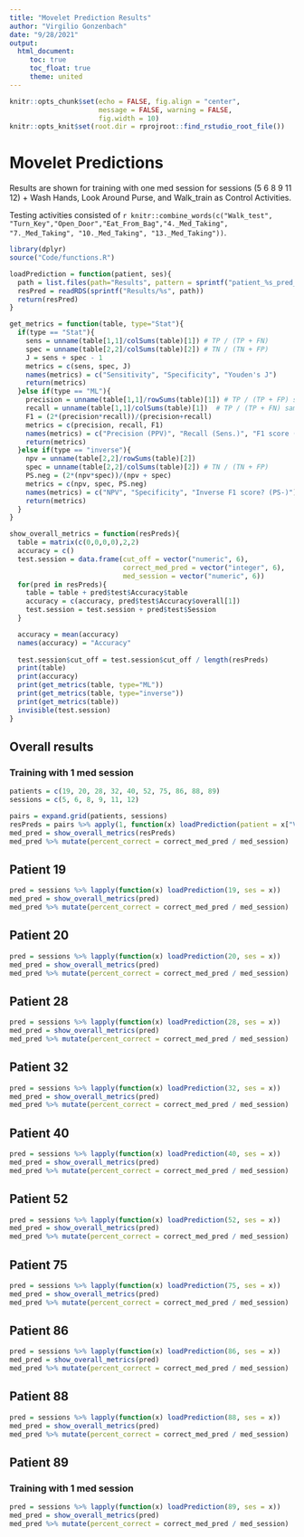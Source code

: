 ```yaml
---
title: "Movelet Prediction Results"
author: "Virgilio Gonzenbach"
date: "9/28/2021"
output: 
  html_document:
     toc: true
     toc_float: true
     theme: united
---
```


```r
knitr::opts_chunk$set(echo = FALSE, fig.align = "center",
                      message = FALSE, warning = FALSE,
                      fig.width = 10)
knitr::opts_knit$set(root.dir = rprojroot::find_rstudio_root_file())
```

# Movelet Predictions

Results are shown for training with one med session for sessions (5 6 8 9 11 12) + Wash Hands, Look Around Purse, and Walk_train as Control Activities. 

Testing activities consisted of `r knitr::combine_words(c("Walk_test", "Turn_Key","Open_Door","Eat_From_Bag","4._Med_Taking", "7._Med_Taking", "10._Med_Taking", "13._Med_Taking"))`.

```r
library(dplyr)
source("Code/functions.R")

loadPrediction = function(patient, ses){
  path = list.files(path="Results", pattern = sprintf("patient_%s_pred_ses-%s.rds", as.character(patient), ses)) 
  resPred = readRDS(sprintf("Results/%s", path))
  return(resPred)
}

get_metrics = function(table, type="Stat"){
  if(type == "Stat"){
    sens = unname(table[1,1]/colSums(table)[1]) # TP / (TP + FN)
    spec = unname(table[2,2]/colSums(table)[2]) # TN / (TN + FP)
    J = sens + spec - 1
    metrics = c(sens, spec, J)
    names(metrics) = c("Sensitivity", "Specificity", "Youden's J")
    return(metrics)
  }else if(type == "ML"){
    precision = unname(table[1,1]/rowSums(table)[1]) # TP / (TP + FP) same as PPV
    recall = unname(table[1,1]/colSums(table)[1])  # TP / (TP + FN) same as sensitivity
    F1 = (2*(precision*recall))/(precision+recall)
    metrics = c(precision, recall, F1)
    names(metrics) = c("Precision (PPV)", "Recall (Sens.)", "F1 score (PS+)")
    return(metrics)
  }else if(type == "inverse"){
    npv = unname(table[2,2]/rowSums(table)[2])
    spec = unname(table[2,2]/colSums(table)[2]) # TN / (TN + FP)
    PS.neg = (2*(npv*spec))/(npv + spec)
    metrics = c(npv, spec, PS.neg)
    names(metrics) = c("NPV", "Specificity", "Inverse F1 score? (PS-)")
    return(metrics)
  }
}

show_overall_metrics = function(resPreds){
  table = matrix(c(0,0,0,0),2,2)
  accuracy = c()
  test.session = data.frame(cut_off = vector("numeric", 6),
                            correct_med_pred = vector("integer", 6),
                            med_session = vector("numeric", 6))
  for(pred in resPreds){
    table = table + pred$test$Accuracy$table
    accuracy = c(accuracy, pred$test$Accuracy$overall[1])
    test.session = test.session + pred$test$Session 
  }

  accuracy = mean(accuracy)
  names(accuracy) = "Accuracy"
  
  test.session$cut_off = test.session$cut_off / length(resPreds)
  print(table)
  print(accuracy)
  print(get_metrics(table, type="ML"))
  print(get_metrics(table, type="inverse"))
  print(get_metrics(table))
  invisible(test.session)
}

```

## Overall results

### Training with 1 med session

```r
patients = c(19, 20, 28, 32, 40, 52, 75, 86, 88, 89)
sessions = c(5, 6, 8, 9, 11, 12)

pairs = expand.grid(patients, sessions)
resPreds = pairs %>% apply(1, function(x) loadPrediction(patient = x["Var1"], ses = x["Var2"]))
med_pred = show_overall_metrics(resPreds)
med_pred %>% mutate(percent_correct = correct_med_pred / med_session)
```

## Patient 19

```r
pred = sessions %>% lapply(function(x) loadPrediction(19, ses = x))
med_pred = show_overall_metrics(pred)
med_pred %>% mutate(percent_correct = correct_med_pred / med_session)
```

## Patient 20

```r
pred = sessions %>% lapply(function(x) loadPrediction(20, ses = x))
med_pred = show_overall_metrics(pred)
med_pred %>% mutate(percent_correct = correct_med_pred / med_session)
```

## Patient 28 

```r
pred = sessions %>% lapply(function(x) loadPrediction(28, ses = x))
med_pred = show_overall_metrics(pred)
med_pred %>% mutate(percent_correct = correct_med_pred / med_session)
```

## Patient 32

```r
pred = sessions %>% lapply(function(x) loadPrediction(32, ses = x))
med_pred = show_overall_metrics(pred)
med_pred %>% mutate(percent_correct = correct_med_pred / med_session)
```

## Patient 40

```r
pred = sessions %>% lapply(function(x) loadPrediction(40, ses = x))
med_pred = show_overall_metrics(pred)
med_pred %>% mutate(percent_correct = correct_med_pred / med_session)
```

## Patient 52

```r
pred = sessions %>% lapply(function(x) loadPrediction(52, ses = x))
med_pred = show_overall_metrics(pred)
med_pred %>% mutate(percent_correct = correct_med_pred / med_session)
```

## Patient 75

```r
pred = sessions %>% lapply(function(x) loadPrediction(75, ses = x))
med_pred = show_overall_metrics(pred)
med_pred %>% mutate(percent_correct = correct_med_pred / med_session)
```

## Patient 86

```r
pred = sessions %>% lapply(function(x) loadPrediction(86, ses = x))
med_pred = show_overall_metrics(pred)
med_pred %>% mutate(percent_correct = correct_med_pred / med_session)
```

## Patient 88

```r
pred = sessions %>% lapply(function(x) loadPrediction(88, ses = x))
med_pred = show_overall_metrics(pred)
med_pred %>% mutate(percent_correct = correct_med_pred / med_session)
```

## Patient 89
### Training with 1 med session

```r
pred = sessions %>% lapply(function(x) loadPrediction(89, ses = x))
med_pred = show_overall_metrics(pred)
med_pred %>% mutate(percent_correct = correct_med_pred / med_session)
```
